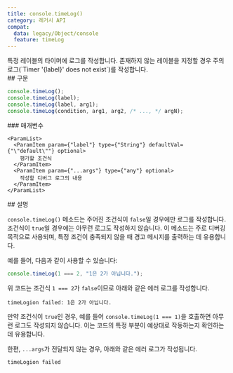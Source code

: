 ```yaml
---
title: console.timeLog()
category: 레거시 API
compat:
  data: legacy/Object/console
  feature: timeLog
---
```


<Section>
  특정 레이블의 타이머에 로그를 작성합니다. 존재하지 않는 레이블을 지정할 경우 주의 로그(`Timer '{label}' does not exist`)를 작성합니다.
</Section>
<Section>
  ## 구문

  ~~~js
  console.timeLog();
  console.timeLog(label);
  console.timeLog(label, arg1);
  console.timeLog(condition, arg1, arg2, /* ..., */ argN);
  ~~~

  <Section>
    ### 매개변수

    <ParamList>
      <ParamItem param={"label"} type={"String"} defaultVal={"\"default\""} optional>
        평가할 조건식
      </ParamItem>
      <ParamItem param={"...args"} type={"any"} optional>
        작성할 디버그 로그의 내용 
      </ParamItem>
    </ParamList>
  </Section>
</Section>
<Section>
  ## 설명

  `console.timeLog()` 메소드는 주어진 조건식이 `false`일 경우에만 로그를 작성합니다. 조건식이 `true`일 경우에는 아무런 로그도 작성하지 않습니다. 이 메소드는 주로 디버깅 목적으로 사용되며, 특정 조건이 충족되지 않을 때 경고 메시지를 출력하는 데 유용합니다.

  예를 들어, 다음과 같이 사용할 수 있습니다:

  ~~~js
  console.timeLog(1 === 2, "1은 2가 아닙니다.");
  ~~~

  위 코드는 조건식 `1 === 2`가 `false`이므로 아래와 같은 에러 로그를 작성합니다.

  ~~~text
  timeLogion failed: 1은 2가 아닙니다.
  ~~~

  만약 조건식이 `true`인 경우, 예를 들어 `console.timeLog(1 === 1)`을 호출하면 아무런 로그도 작성되지 않습니다. 이는 코드의 특정 부분이 예상대로 작동하는지 확인하는 데 유용합니다.

  한편, `...args`가 전달되지 않는 경우, 아래와 같은 에러 로그가 작성됩니다.

  ~~~text
  timeLogion failed
  ~~~
</Section>